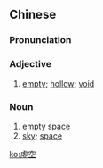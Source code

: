 {{also|虚空}}
==Chinese==
{{zh-forms|s=虚空}}

===Pronunciation===
{{zh-pron
|m=xūkōng
|c=heoi1 hung1
|h=pfs=hî-khûng
|cat=a,n
}}

===Adjective===
{{zh-adj}}

# [[empty]]; [[hollow]]; [[void]]

===Noun===
{{zh-noun}}

# [[empty]] [[space]]
# [[sky]]; [[space]]

[[ko:虛空]]